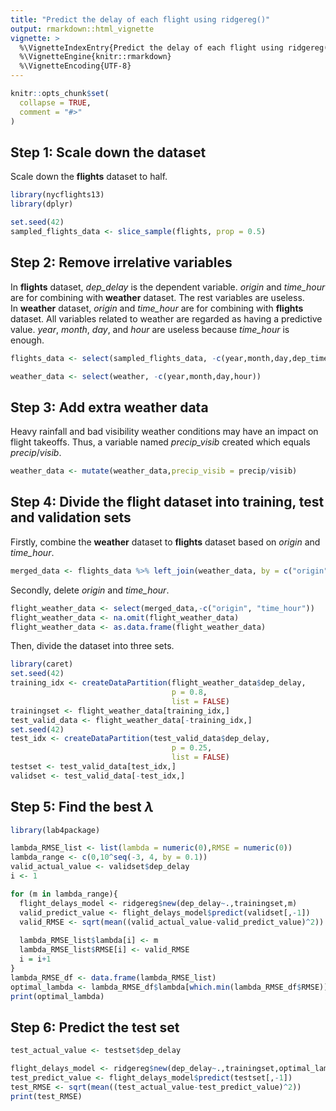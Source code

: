 ```yaml
---
title: "Predict the delay of each flight using ridgereg()"
output: rmarkdown::html_vignette
vignette: >
  %\VignetteIndexEntry{Predict the delay of each flight using ridgereg()}
  %\VignetteEngine{knitr::rmarkdown}
  %\VignetteEncoding{UTF-8}
---
```


```r
knitr::opts_chunk$set(
  collapse = TRUE,
  comment = "#>"
)
```

## Step 1: Scale down the dataset
Scale down the **flights** dataset to half.
```r
library(nycflights13)
library(dplyr)

set.seed(42)
sampled_flights_data <- slice_sample(flights, prop = 0.5)
```

## Step 2: Remove irrelative variables
In **flights** dataset, *dep_delay* is the dependent variable. *origin* and *time_hour* are for combining with **weather** dataset. The rest variables are useless.  
In **weather** dataset, *origin* and *time_hour* are for combining with **flights** dataset. All variables related to weather are regarded as having a predictive value. *year*, *month*, *day*, and *hour* are useless because *time_hour* is enough.
```r
flights_data <- select(sampled_flights_data, -c(year,month,day,dep_time,sched_dep_time,arr_time,sched_arr_time,arr_delay,carrier,flight,tailnum,dest,air_time,distance,hour,minute)) 

weather_data <- select(weather, -c(year,month,day,hour))
```

## Step 3: Add extra weather data
Heavy rainfall and bad visibility weather conditions may have an impact on flight takeoffs. Thus, a variable named *precip_visib* created which equals $precip/visib$.
```r
weather_data <- mutate(weather_data,precip_visib = precip/visib)
```

## Step 4: Divide the flight dataset into training, test and validation sets
Firstly, combine the **weather** dataset to **flights** dataset based on *origin* and *time_hour*.
```r
merged_data <- flights_data %>% left_join(weather_data, by = c("origin", "time_hour"))
```

Secondly, delete *origin* and *time_hour*.
```r
flight_weather_data <- select(merged_data,-c("origin", "time_hour"))
flight_weather_data <- na.omit(flight_weather_data)
flight_weather_data <- as.data.frame(flight_weather_data)
```

Then, divide the dataset into three sets.
```r
library(caret)
set.seed(42)
training_idx <- createDataPartition(flight_weather_data$dep_delay, 
                                    p = 0.8, 
                                    list = FALSE)
trainingset <- flight_weather_data[training_idx,]
test_valid_data <- flight_weather_data[-training_idx,]
set.seed(42)
test_idx <- createDataPartition(test_valid_data$dep_delay, 
                                    p = 0.25, 
                                    list = FALSE)
testset <- test_valid_data[test_idx,]
validset <- test_valid_data[-test_idx,]
```

## Step 5: Find the best $\lambda$
```r
library(lab4package)

lambda_RMSE_list <- list(lambda = numeric(0),RMSE = numeric(0))
lambda_range <- c(0,10^seq(-3, 4, by = 0.1))
valid_actual_value <- validset$dep_delay
i <- 1

for (m in lambda_range){
  flight_delays_model <- ridgereg$new(dep_delay~.,trainingset,m)
  valid_predict_value <- flight_delays_model$predict(validset[,-1])
  valid_RMSE <- sqrt(mean((valid_actual_value-valid_predict_value)^2))
  
  lambda_RMSE_list$lambda[i] <- m
  lambda_RMSE_list$RMSE[i] <- valid_RMSE
  i = i+1
}
lambda_RMSE_df <- data.frame(lambda_RMSE_list)
optimal_lambda <- lambda_RMSE_df$lambda[which.min(lambda_RMSE_df$RMSE)]
print(optimal_lambda)
```
## Step 6:  Predict the test set
```r
test_actual_value <- testset$dep_delay

flight_delays_model <- ridgereg$new(dep_delay~.,trainingset,optimal_lambda)
test_predict_value <- flight_delays_model$predict(testset[,-1])
test_RMSE <- sqrt(mean((test_actual_value-test_predict_value)^2))
print(test_RMSE)
```


